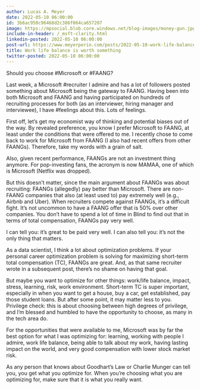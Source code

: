 ```yaml
---
author: Lucas A. Meyer
date: 2022-05-10 06:00:00
id: 3b6ac950c96468d2c386f064ca657207
image: https://mpsocial.blob.core.windows.net/blog-images/money-gun.jpg
include-in-header: /_msft-clarity.html
linkedin-posted: 2022-05-10 06:00:00
post-url: https://www.meyerperin.com/posts/2022-05-10-work-life-balance.html
title: Work life balance is worth something
twitter-posted: 2022-05-10 06:00:00
---
```


Should you choose #Microsoft or #FAANG?

Last week, a Microsoft #recruiter I admire and has a lot of followers posted something about Microsoft being the gateway to FAANG. Having been into both Microsoft and FAANG and having participated on hundreds of recruiting processes for both (as an interviewer, hiring manager and interviewee), I have #feelings about this. Lots of feelings.

First off, let's get my economist way of thinking and potential biases out of the way. By revealed preference, you know I prefer Microsoft to FAANG, at least under the conditions that were offered to me. I recently chose to come back to work for Microsoft from FAANG (I also had recent offers from other FAANGs). Therefore, take my words with a grain of salt.

Also, given recent performance, FAANGs are not an investment thing anymore. For pop-investing fans, the acronym is now MAMAA, one of which is Microsoft (Netflix was dropped). 

But this doesn't matter, since the main argument about FAANGs was about recruiting: FAANGs (allegedly) pay better than Microsoft. There are non-FAANG companies that also (at least used to) pay extremely well (e.g., Airbnb and Uber). When recruiters compete against FAANGs, it's a difficult fight. It's not uncommon to have a FAANG offer that is 50% over other companies. You don't have to spend a lot of time in Blind to find out that in terms of total compensation, FAANGs pay very well.

I can tell you: it's great to be paid very well.
I can also tell you: it's not the only thing that matters.

As a data scientist, I think a lot about optimization problems. If your personal career optimization problem is solving for maximizing short-term total compensation (TC), FAANGs are great. And, as that same recruiter wrote in a subsequent post, there's no shame on having that goal.

But maybe you want to optimize for other things: work/life balance, impact, stress, learning, risk, work environment. Short-term TC is super important, especially in when you want to get a house, buy a car, get established, pay those student loans. But after some point, it may matter less to you. Privilege check: this is about choosing between high degrees of privilege, and I'm blessed and humbled to have the opportunity to choose, as many in the tech area do.

For the opportunities that were available to me, Microsoft was by far the best option for what I was optimizing for: learning, working with people I admire, work life balance, being able to talk about my work, having lasting impact on the world, and very good compensation with lower stock market risk.

As any person that knows about Goodhart's Law or Charlie Munger can tell you, you get what you optimize for. When you're choosing what you are optimizing for, make sure that it is what you really want.